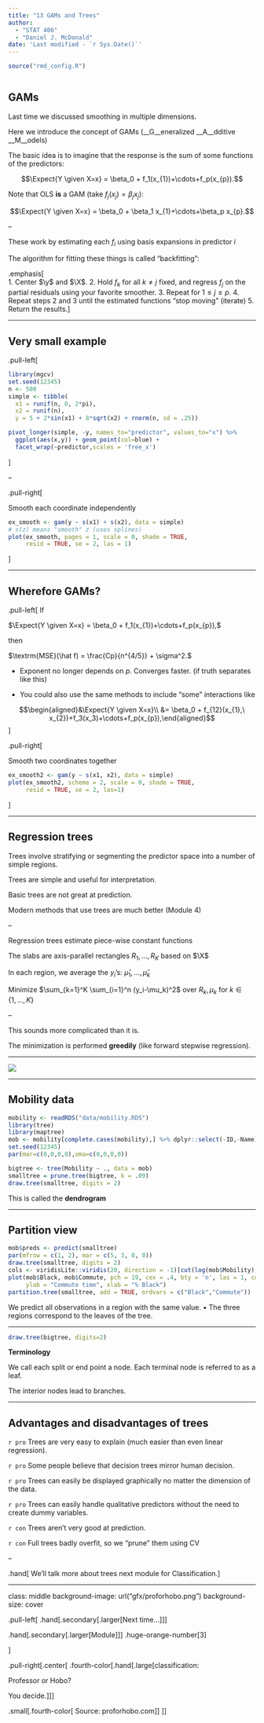 ```yaml
---
title: "13 GAMs and Trees"
author: 
  - "STAT 406"
  - "Daniel J. McDonald"
date: 'Last modified - `r Sys.Date()`'
---
```


```r
source("rmd_config.R")
```


```r
```


## GAMs

Last time we discussed smoothing in multiple dimensions.

$$\newcommand{\Expect}[1]{E\left[ #1 \right]}
\newcommand{\Var}[1]{\mathrm{Var}\left[ #1 \right]}
\newcommand{\Cov}[2]{\mathrm{Cov}\left[#1,\ #2\right]}
\newcommand{\given}{\ \vert\ }
\newcommand{\R}{\mathbb{R}}
\newcommand{\tr}[1]{\mbox{tr}(#1)}
\newcommand{\X}{\mathbf{X}}
\newcommand{\y}{\mathbf{y}}$$


Here we introduce the concept of GAMs (__G__eneralized __A__dditive __M__odels)

The basic idea is to imagine that the response is the sum of some functions of the predictors:

$$\Expect{Y \given X=x} = \beta_0 + f_1(x_{1})+\cdots+f_p(x_{p}).$$


Note that OLS __is__ a GAM (take $f_j(x_{j})=\beta_j x_{j}$):

$$\Expect{Y \given X=x} = \beta_0 + \beta_1 x_{1}+\cdots+\beta_p x_{p}.$$

--

These work by estimating each $f_i$ using basis expansions in predictor $i$

The algorithm for fitting these things is called "backfitting":

.emphasis[    
1. Center $\y$ and $\X$.
2. Hold $f_k$ for all $k\neq j$ fixed, and regress $f_j$ on the partial residuals using your favorite smoother.
3. Repeat for $1\leq j\leq p$.
4. Repeat steps 2 and 3 until the estimated functions "stop moving" (iterate)
5. Return the results.
]

---

## Very small example

.pull-left[

```r
library(mgcv)
set.seed(12345)
n <- 500
simple <- tibble(
  x1 = runif(n, 0, 2*pi),
  x2 = runif(n),
  y = 5 + 2*sin(x1) + 8*sqrt(x2) + rnorm(n, sd = .25))
```

```r
pivot_longer(simple, -y, names_to="predictor", values_to="x") %>%
  ggplot(aes(x,y)) + geom_point(col=blue) +
  facet_wrap(~predictor,scales = 'free_x')
```
]

--

.pull-right[

Smooth each coordinate independently

```r
ex_smooth <- gam(y ~ s(x1) + s(x2), data = simple)
# s(z) means "smooth" z (uses splines)
plot(ex_smooth, pages = 1, scale = 0, shade = TRUE, 
     resid = TRUE, se = 2, las = 1)
```




]

---

## Wherefore GAMs?


.pull-left[
If 

$\Expect{Y \given X=x} = \beta_0 + f_1(x_{1})+\cdots+f_p(x_{p}),$

then

$\textrm{MSE}(\hat f) = \frac{Cp}{n^{4/5}} + \sigma^2.$

* Exponent no longer depends on $p$. Converges faster. (if truth separates like this)

* You could also use the same methods to include "some" interactions like

$$\begin{aligned}&\Expect{Y \given X=x}\\ &= \beta_0 + f_{12}(x_{1},\ x_{2})+f_3(x_3)+\cdots+f_p(x_{p}),\end{aligned}$$
]

.pull-right[

Smooth two coordinates together

```r
ex_smooth2 <- gam(y ~ s(x1, x2), data = simple)
plot(ex_smooth2, scheme = 2, scale = 0, shade = TRUE, 
     resid = TRUE, se = 2, las=1)

```

]

---

## Regression trees

Trees involve stratifying or segmenting the predictor space into a number of simple regions.

Trees are simple and useful for interpretation.  

Basic trees are not great at prediction. 

Modern methods that use trees are much better (Module 4)

--

Regression trees estimate piece-wise constant functions

The slabs are axis-parallel rectangles $R_1,\ldots,R_K$ based on $\X$

In each region, we average the $y_i$'s: $\hat\mu_1,\ldots,\hat\mu_k$

Minimize $\sum_{k=1}^K \sum_{i=1}^n (y_i-\mu_k)^2$ over $R_k,\mu_k$ for $k\in \{1,\ldots,K\}$

--

This sounds more complicated than it is.

The minimization is performed __greedily__ (like forward stepwise regression).



---


![](https://www.aafp.org/dam/AAFP/images/journals/blogs/inpractice/covid_dx_algorithm4.png)



---

## Mobility data

```r
mobility <- readRDS("data/mobility.RDS")
library(tree)
library(maptree)
mob <- mobility[complete.cases(mobility),] %>% dplyr::select(-ID,-Name)
set.seed(12345)
par(mar=c(0,0,0,0),oma=c(0,0,0,0))
```

```r
bigtree <- tree(Mobility ~ ., data = mob)
smalltree = prune.tree(bigtree, k = .09)
draw.tree(smalltree, digits = 2)
```

This is called the __dendrogram__

---

## Partition view

```r
mob$preds <- predict(smalltree)
par(mfrow = c(1, 2), mar = c(5, 3, 0, 0))
draw.tree(smalltree, digits = 2)
cols <- viridisLite::viridis(20, direction = -1)[cut(log(mob$Mobility), 20)]
plot(mob$Black, mob$Commute, pch = 19, cex = .4, bty = 'n', las = 1, col = cols, 
     ylab = "Commute time", xlab = "% Black")
partition.tree(smalltree, add = TRUE, ordvars = c("Black","Commute"))
```


We predict all observations in a region with the same value.
$\bullet$ The three regions correspond to the leaves of the tree.


---

```r
draw.tree(bigtree, digits=2)
```


__Terminology__

We call each split or end point a node.  Each terminal node is referred to as a leaf.  

The interior nodes lead to branches.  

---

## Advantages and disadvantages of trees

`r pro` Trees are very easy to explain (much easier than even linear regression).  

`r pro` Some people believe that decision trees mirror human decision.  

`r pro`  Trees can easily be displayed graphically no matter the dimension of the data.

`r pro` Trees can easily handle qualitative predictors without the need to create dummy variables.

`r con` Trees aren't very good at prediction.

`r con` Full trees badly overfit, so we "prune" them using CV 

--


.hand[
We'll talk more about trees next module for Classification.
]

---
class: middle
background-image: url("gfx/proforhobo.png")
background-size: cover

.pull-left[
.hand[.secondary[.larger[Next time...]]]

.hand[.secondary[.larger[Module]]] .huge-orange-number[3]

]

.pull-right[.center[
.fourth-color[.hand[.large[classification: 

Professor or Hobo? 

You decide.]]]


.small[.fourth-color[
Source: proforhobo.com
]]
]]